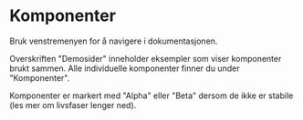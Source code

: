 

<HideToc />

# Komponenter

Bruk venstremenyen for å navigere i dokumentasjonen.

Overskriften "Demosider" inneholder eksempler som viser komponenter brukt sammen. Alle individuelle komponenter finner du under "Komponenter".

Komponenter er markert med "Alpha" eller "Beta" dersom de ikke er stabile (les mer om livsfaser lenger ned).

<Unstyled>
  <ComponentResourceLinks />
</Unstyled>

<IncludeMarkdown
  markdown={README}
  sectionId="livsfaser-for-en-komponent"
  increaseHeadingDepthBy={1}
/>

<IncludeMarkdown
  markdown={README}
  sectionId="hva-tester-vi"
  increaseHeadingDepthBy={1}
/>
